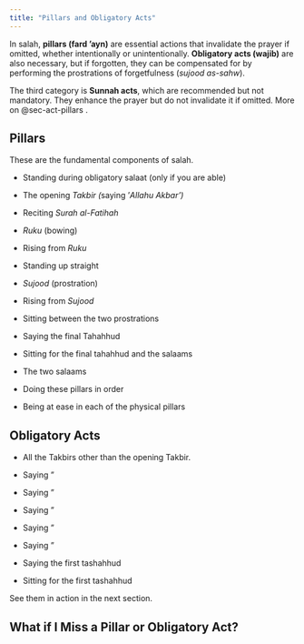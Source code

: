 ```yaml
---
title: "Pillars and Obligatory Acts"
---
```


In salah, **pillars (fard 'ayn)** are essential actions that invalidate the prayer if omitted, whether intentionally or unintentionally. **Obligatory acts (wajib)** are also necessary, but if forgotten, they can be compensated for by performing the prostrations of forgetfulness (*sujood as-sahw*).

::: callout-tip
The third category is **Sunnah acts**, which are recommended but not mandatory. They enhance the prayer but do not invalidate it if omitted. More on @sec-act-pillars .
:::

## Pillars {#sec-act-pillars}

These are the fundamental components of salah.

-   Standing during obligatory salaat (only if you are able)

-   The opening *Takbir (*saying '*Allahu Akbar')*

-   Reciting *Surah al-Fatihah*

-   *Ruku* (bowing)

-   Rising from *Ruku*

-   Standing up straight

-   *Sujood* (prostration)

-   Rising from *Sujood*

-   Sitting between the two prostrations

-   Saying the final Tahahhud

-   Sitting for the final tahahhud and the salaams

-   The two salaams

-   Doing these pillars in order

-   Being at ease in each of the physical pillars

## Obligatory Acts

-   All the Takbirs other than the opening Takbir.

-   Saying "

-   Saying "

-   Saying "

-   Saying "

-   Saying "

-   Saying the first tashahhud

-   Sitting for the first tashahhud

::: callout-tip
See them in action in the next section.
:::

## What if I Miss a Pillar or Obligatory Act?
